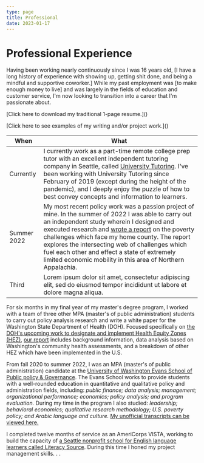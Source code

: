 ```yaml
---
type: page
title: Professional
date: 2023-01-17
---
```


# Professional Experience

Having been working nearly continuously since I was 16 years old, [I have a long history of experience
with showing up, getting shit done, and being a mindful and supportive coworker.] While my past employment
was [to make enough money to live] and was largely in the fields of education and customer service, I'm now
looking to transition into a career that I'm passionate about.

<p>[Click here to download my traditional 1-page resume.]()</p>

<p>[Click here to see examples of my writing and/or project work.]()</p>

| **When** | **What**                                                                                                             |
| ---------- | --------------------------------------------------------------------------------------------------------------------------- |
| Currently | I currently work as a part-time remote college prep tutor with an excellent independent tutoring company in Seattle, called [University Tutoring](https://www.universitytutoring.com/). I've been working with University Tutoring since February of 2019 (except during the height of the pandemic), and I deeply enjoy the puzzle of how to best convey concepts and information to learners.|
| Summer 2022 | My most recent policy work was a passion project of mine. In the summer of 2022 I was able to carry out an independent study wherein I designed and executed research and [wrote a report]() on the poverty challenges which face my home county. The report explores the intersecting web of challenges which fuel each other and effect a state of extremely limited economic mobility in this area of Northern Appalachia.|
| Third      | Lorem ipsum dolor sit amet, consectetur adipiscing elit, sed do eiusmod tempor incididunt ut labore et dolore magna aliqua. |



For six months in my final year of my master's degree program, I worked with a team of three other MPA
(master's of public administration) students to carry out policy analysis research and write a white paper
for the Washington State Department of Health (DOH). Focused specifically on [the DOH's upcoming work to
designate and implement Health Equity Zones (HEZ)](https://doh.wa.gov/community-and-environment/health-equity/health-equity-zones),
[our report]() includes background information, data analysis based on Washington's community health
assessments, and a breakdown of other HEZ which have been implemented in the U.S.

From fall 2020 to summer 2022, I was an MPA (master's of public administration) candidate at the [University
of Washington Evans School of Public policy & Governance](https://evans.uw.edu/). The Evans School works to
provide students with a well-rounded education in quantitative and qualitative policy and administration fields,
including: _public finance; data analysis; management; organizational performance; economics; policy analysis;
and program evaluation._ During my time in the program I also studied: _leadership; behavioral economics;
qualitative research methodology; U.S. poverty policy; and Arabic language and culture._
[My unofficial transcripts can be viewed here.]()

I completed twelve months of service as an AmeriCorps VISTA, working to build the capacity of [a Seattle
nonprofit school for English language learners called Literacy Source](https://www.literacysource.org/).
During this time I honed my project management skills. . .

